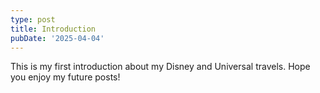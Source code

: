 ```yaml
---
type: post
title: Introduction
pubDate: '2025-04-04'
---
```

This is my first introduction about my Disney and Universal travels. Hope you enjoy my future posts!

